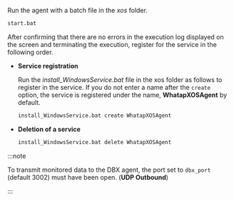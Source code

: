 Run the agent with a batch file in the *xos* folder.

```bash
start.bat
```

After confirming that there are no errors in the execution log displayed on the screen and terminating the execution, register for the service in the following order.

* **Service registration**

  Run the *install_WindowsService.bat* file in the xos folder as follows to register in the service. If you do not enter a name after the `create` option, the service is registered under the name, **WhatapXOSAgent** by default.

  ```bash
  install_WindowsService.bat create WhatapXOSAgent
  ```

* **Deletion of a service**

  ```bash
  install_WindowsService.bat delete WhatapXOSAgent
  ```

:::note

To transmit monitored data to the DBX agent, the port set to `dbx_port` (default 3002) must have been open. (**UDP Outbound**)

:::